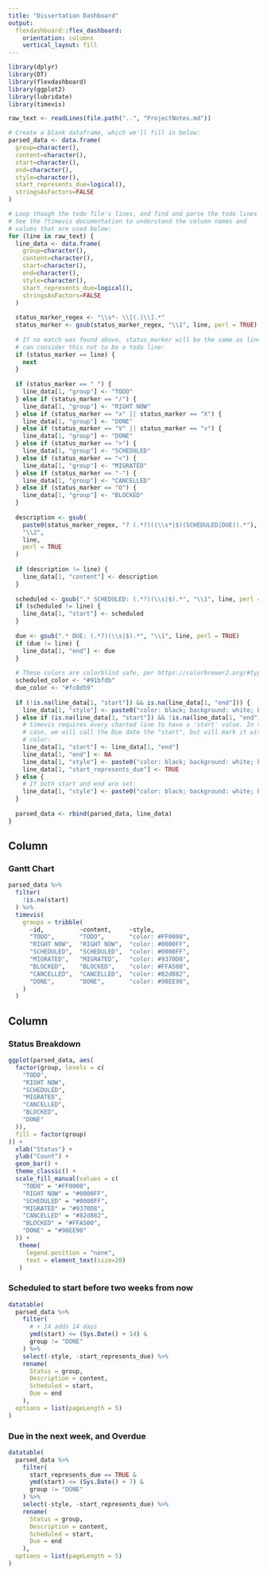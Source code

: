 ```yaml
---
title: "Dissertation Dashboard"
output: 
  flexdashboard::flex_dashboard:
    orientation: columns
    vertical_layout: fill
---
```


```r
library(dplyr)
library(DT)
library(flexdashboard)
library(ggplot2)
library(lubridate)
library(timevis)
```

```r
raw_text <- readLines(file.path("..", "ProjectNotes.md"))

# Create a blank dataframe, which we'll fill in below:
parsed_data <- data.frame(
  group=character(),
  content=character(), 
  start=character(), 
  end=character(),
  style=character(),
  start_represents_due=logical(),
  stringsAsFactors=FALSE
)

# Loop though the todo file's lines, and find and parse the todo lines within it:
# See the ?timevis documentation to understand the column names and
# values that are used below:
for (line in raw_text) {
  line_data <- data.frame(
    group=character(),
    content=character(), 
    start=character(), 
    end=character(),
    style=character(),
    start_represents_due=logical(),
    stringsAsFactors=FALSE
  )
  
  status_marker_regex <- "\\s*- \\[(.)\\].*"
  status_marker <- gsub(status_marker_regex, "\\1", line, perl = TRUE)
  
  # If no match was found above, status_marker will be the same as line. In that case, we
  # can consider this not to be a todo line:
  if (status_marker == line) {
    next 
  }
  
  if (status_marker == " ") {
    line_data[1, "group"] <- "TODO" 
  } else if (status_marker == "/") {
    line_data[1, "group"] <- "RIGHT NOW" 
  } else if (status_marker == "x" || status_marker == "X") {
    line_data[1, "group"] <- "DONE" 
  } else if (status_marker == "V" || status_marker == "v") {
    line_data[1, "group"] <- "DONE" 
  } else if (status_marker == ">") {
    line_data[1, "group"] <- "SCHEDULED" 
  } else if (status_marker == "<") {
    line_data[1, "group"] <- "MIGRATED" 
  } else if (status_marker == "-") {
    line_data[1, "group"] <- "CANCELLED" 
  } else if (status_marker == "O") {
    line_data[1, "group"] <- "BLOCKED" 
  }
    
  description <- gsub(
    paste0(status_marker_regex, "? (.*?)((\\s*|$)(SCHEDULED|DUE)).*"),
    "\\2", 
    line, 
    perl = TRUE
  )
  
  if (description != line) {
    line_data[1, "content"] <- description
  }
  
  scheduled <- gsub(".* SCHEDULED: (.*?)(\\s|$).*", "\\1", line, perl = TRUE)
  if (scheduled != line) {
    line_data[1, "start"] <- scheduled
  }
  
  due <- gsub(".* DUE: (.*?)(\\s|$).*", "\\1", line, perl = TRUE)
  if (due != line) {
    line_data[1, "end"] <- due
  }
  
  # These colors are colorblind safe, per https://colorbrewer2.org/#type=diverging&scheme=RdYlBu&n=3:
  scheduled_color <- "#91bfdb"
  due_color <- "#fc8d59"
  
  if (!is.na(line_data[1, "start"]) && is.na(line_data[1, "end"])) {
    line_data[1, "style"] <- paste0("color: black; background: white; border-bottom: .5em solid ", scheduled_color)
  } else if (is.na(line_data[1, "start"]) && !is.na(line_data[1, "end"])) {
    # timevis requires every charted line to have a 'start' value. In this
    # case, we will call the Due date the "start", but will mark it with a different
    # color:
    line_data[1, "start"] <- line_data[1, "end"]
    line_data[1, "end"] <- NA
    line_data[1, "style"] <- paste0("color: black; background: white; border-bottom: .5em solid ", due_color)
    line_data[1, "start_represents_due"] <- TRUE
  } else {
    # If both start and end are set:
    line_data[1, "style"] <- paste0("color: black; background: white; border-image-source: linear-gradient(to right, ", scheduled_color,", ", due_color, "); border-image-slice: 1; border-bottom: .5em solid; border-top: 1px solid; border-left: 1px solid; border-right: 1px solid;")
  }
  
  parsed_data <- rbind(parsed_data, line_data)
}
```

Column {data-width=650}
-----------------------------------------------------------------------

### Gantt Chart

```r
parsed_data %>% 
  filter(
    !is.na(start)
  ) %>% 
  timevis(
    groups = tribble(
      ~id,          ~content,     ~style,
      "TODO",       "TODO",       "color: #FF0000", 
      "RIGHT NOW",  "RIGHT NOW",  "color: #0000FF",
      "SCHEDULED",  "SCHEDULED",  "color: #0000FF",
      "MIGRATED",   "MIGRATED",   "color: #9370D8",
      "BLOCKED",    "BLOCKED",    "color: #FFA500",
      "CANCELLED",  "CANCELLED",  "color: #82d882",
      "DONE",       "DONE",       "color: #90EE90",
    )
  )
```

Column {data-width=350}
-----------------------------------------------------------------------

### Status Breakdown

```r
ggplot(parsed_data, aes(
  factor(group, levels = c(
    "TODO",
    "RIGHT NOW",
    "SCHEDULED",
    "MIGRATED",
    "CANCELLED",
    "BLOCKED",
    "DONE"
  )), 
  fill = factor(group)
)) + 
  xlab("Status") + 
  ylab("Count") +
  geom_bar() + 
  theme_classic() +
  scale_fill_manual(values = c(
    "TODO" = "#FF0000", 
    "RIGHT NOW" = "#0000FF",
    "SCHEDULED" = "#0000FF",
    "MIGRATED" = "#9370D8",
    "CANCELLED" = "#82d882",
    "BLOCKED" = "#FFA500",
    "DONE" = "#90EE90"
  )) + 
   theme(
     legend.position = "none",
     text = element_text(size=20)
   )
```

### Scheduled to start before two weeks from now

```r
datatable(
  parsed_data %>% 
    filter(
      # + 14 adds 14 days
      ymd(start) <= (Sys.Date() + 14) & 
      group != "DONE"
    ) %>% 
    select(-style, -start_represents_due) %>% 
    rename(
      Status = group,
      Description = content,
      Scheduled = start,
      Due = end
    ),
  options = list(pageLength = 5)
)
```


### Due in the next week, and Overdue


```r
datatable(
  parsed_data %>% 
    filter(
      start_represents_due == TRUE &
      ymd(start) <= (Sys.Date() + 7) & 
      group != "DONE"
    ) %>% 
    select(-style, -start_represents_due) %>% 
    rename(
      Status = group,
      Description = content,
      Scheduled = start,
      Due = end
    ),
  options = list(pageLength = 5)
)
```
